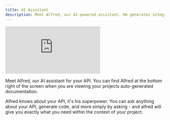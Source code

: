 ```yaml
---
title: AI Assistant
description: Meet Alfred, our AI-powered assistant. He generates integrations, tests, or SDKs in any language by understanding and continuously learning about your API docs.
---
```


<iframe class="w-full aspect-[16/9]" src="https://www.youtube.com/embed/JovDFDh_ZMY?si=n1tWl1MK91NbaAYR" title="YouTube video player" frameborder="0" allow="accelerometer; autoplay; clipboard-write; encrypted-media; gyroscope; picture-in-picture; web-share" allowfullscreen></iframe>


Meet Alfred, our AI assistant for your API. You can find Alfred at the bottom right of the screen when you are viewing your projects auto-generated documentation.

Alfred knows about your API, it's his superpower. You can ask anything about your API, generate code, and more simply by asking - and alfred will give you exactly what you need within the context of your project.